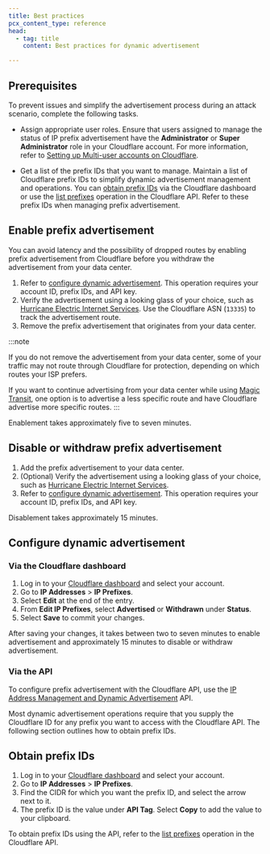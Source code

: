 ```yaml
---
title: Best practices
pcx_content_type: reference
head:
  - tag: title
    content: Best practices for dynamic advertisement

---
```



## Prerequisites

To prevent issues and simplify the advertisement process during an attack scenario, complete the following tasks.

* Assign appropriate user roles. Ensure that users assigned to manage the status of IP prefix advertisement have the **Administrator** or **Super Administrator** role in your Cloudflare account. For more information, refer to [Setting up Multi-user accounts on Cloudflare](/fundamentals/setup/manage-members/).

* Get a list of the prefix IDs that you want to manage. Maintain a list of Cloudflare prefix IDs to simplify dynamic advertisement management and operations. You can [obtain prefix IDs](#obtain-prefix-ids) via the Cloudflare dashboard or use the [list prefixes](/api/operations/ip-address-management-prefixes-list-prefixes) operation in the Cloudflare API. Refer to these prefix IDs when managing prefix advertisement.

## Enable prefix advertisement

You can avoid latency and the possibility of dropped routes by enabling prefix advertisement from Cloudflare before you withdraw the advertisement from your data center.

1. Refer to [configure dynamic advertisement](#configure-dynamic-advertisement). This operation requires your account ID, prefix IDs, and API key.
2. Verify the advertisement using a looking glass of your choice, such as [Hurricane Electric Internet Services](https://lg.he.net/). Use the Cloudflare ASN (`13335`) to track the advertisement route.
3. Remove the prefix advertisement that originates from your data center.

:::note

If you do not remove the advertisement from your data center, some of your traffic may not route through Cloudflare for protection, depending on which routes your ISP prefers.

If you want to continue advertising from your data center while using [Magic Transit](/magic-transit/), one option is to advertise a less specific route and have Cloudflare advertise more specific routes. 
:::

Enablement takes approximately five to seven minutes.

## Disable or withdraw prefix advertisement

1. Add the prefix advertisement to your data center.
2. (Optional) Verify the advertisement using a looking glass of your choice, such as [Hurricane Electric Internet Services](https://lg.he.net/).
3. Refer to [configure dynamic advertisement](#configure-dynamic-advertisement). This operation requires your account ID, prefix IDs, and API key.

Disablement takes approximately 15 minutes.

## Configure dynamic advertisement

### Via the Cloudflare dashboard

1. Log in to your [Cloudflare dashboard](https://dash.cloudflare.com/) and select your account.
2. Go to **IP Addresses** > **IP Prefixes**.
3. Select **Edit** at the end of the entry.
4. From **Edit IP Prefixes**, select **Advertised** or **Withdrawn** under **Status**.
5. Select **Save** to commit your changes.

After saving your changes, it takes between two to seven minutes to enable advertisement and approximately 15 minutes to disable or withdraw advertisement.

### Via the API

To configure prefix advertisement with the Cloudflare API, use the [IP Address Management and Dynamic Advertisement](/api/operations/ip-address-management-dynamic-advertisement-get-advertisement-status) API.

Most dynamic advertisement operations require that you supply the Cloudflare ID for any prefix you want to access with the Cloudflare API. The following section outlines how to obtain prefix IDs.

## Obtain prefix IDs

<Tabs> <TabItem label="dashboard">

1. Log in to your [Cloudflare dashboard](https://dash.cloudflare.com/) and select your account.
2. Go to **IP Addresses** > **IP Prefixes**.
3. Find the CIDR for which you want the prefix ID, and select the arrow next to it.
4. The prefix ID is the value under **API Tag**. Select **Copy** to add the value to your clipboard.

</TabItem> <TabItem label="api">

To obtain prefix IDs using the API, refer to the [list prefixes](/api/operations/ip-address-management-prefixes-list-prefixes) operation in the Cloudflare API.

</TabItem> </Tabs>
